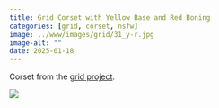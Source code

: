 ```yaml
---
title: Grid Corset with Yellow Base and Red Boning
categories: [grid, corset, nsfw]
image: ../www/images/grid/31_y-r.jpg
image-alt: ""
date: 2025-01-18
---
```


Corset from the [grid project](/posts/2025-01-27_grid-project.html).

![](../www/images/grid/31_y-r.jpg)

